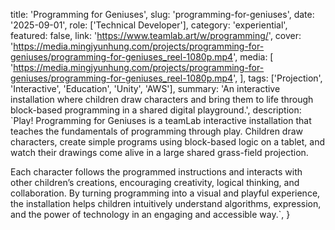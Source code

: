   title: 'Programming for Geniuses',
  slug: 'programming-for-geniuses',
  date: '2025-09-01',
  role: ['Technical Developer'],
  category: 'experiential',
  featured: false,
  link: 'https://www.teamlab.art/w/programming/',
  cover:
    'https://media.mingjyunhung.com/projects/programming-for-geniuses/programming-for-geniuses_reel-1080p.mp4',
  media: [
    'https://media.mingjyunhung.com/projects/programming-for-geniuses/programming-for-geniuses_reel-1080p.mp4',
  ],
  tags: ['Projection', 'Interactive', 'Education', 'Unity', 'AWS'],
  summary:
    'An interactive installation where children draw characters and bring them to life through block-based programming in a shared digital playground.',
  description: `Play! Programming for Geniuses is a teamLab interactive installation that teaches the fundamentals of programming through play. Children draw characters, create simple programs using block-based logic on a tablet, and watch their drawings come alive in a large shared grass-field projection.
  
  Each character follows the programmed instructions and interacts with other children’s creations, encouraging creativity, logical thinking, and collaboration. By turning programming into a visual and playful experience, the installation helps children intuitively understand algorithms, expression, and the power of technology in an engaging and accessible way.`,
}
